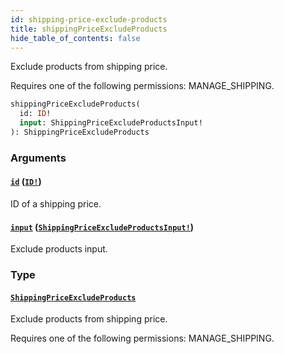```yaml
---
id: shipping-price-exclude-products
title: shippingPriceExcludeProducts
hide_table_of_contents: false
---
```


Exclude products from shipping price.

Requires one of the following permissions: MANAGE_SHIPPING.

```graphql
shippingPriceExcludeProducts(
  id: ID!
  input: ShippingPriceExcludeProductsInput!
): ShippingPriceExcludeProducts
```

### Arguments

#### [`id`](#) ([`ID!`](../../../developer/api-reference/scalars/id))

ID of a shipping price.

#### [`input`](#) ([`ShippingPriceExcludeProductsInput!`](../../../developer/api-reference/inputs/shipping-price-exclude-products-input))

Exclude products input.

### Type

#### [`ShippingPriceExcludeProducts`](../../../developer/api-reference/objects/shipping-price-exclude-products)

Exclude products from shipping price.

Requires one of the following permissions: MANAGE_SHIPPING.
